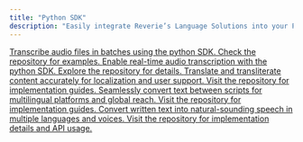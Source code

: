 ```yaml
---
title: "Python SDK"
description: "Easily integrate Reverie’s Language Solutions into your Python applications using our robust Python SDK. This guide shows you how to process audio files, extract transcription data, and embed multilingual capabilities using familiar Pythonic patterns—perfect for scripts, back-end services, or data pipelines."
---
```

<CardGroup cols={2}>
  <a
    href="https://github.com/reverieinc/python-sdk/tree/main/stt-batch"
    target="_blank"
    rel="noopener noreferrer"
  >
    <Card title="Speech-to-Text (Batch)" icon="file-audio">
      Transcribe audio files in batches using the python SDK. Check the
      repository for examples.
    </Card>
  </a>
  <a
    href="https://github.com/reverieinc/python-sdk/tree/main/stt-stream"
    target="_blank"
    rel="noopener noreferrer"
  >
    <Card title="Speech-to-Text (Stream)" icon="waveform">
      Enable real-time audio transcription with the python SDK. Explore the
      repository for details.
    </Card>
  </a>
  <a
    href="https://github.com/reverieinc/python-sdk/tree/main/translation"
    target="_blank"
    rel="noopener noreferrer"
  >
    <Card title="Translation" icon="language">
      Translate and transliterate content accurately for localization and user
      support. Visit the repository for implementation guides.
    </Card>
  </a>
  <a
    href="https://github.com/reverieinc/python-sdk/tree/main/transliteration"
    target="_blank"
    rel="noopener noreferrer"
  >
    <Card title="Transliteration" icon="keyboard">
      Seamlessly convert text between scripts for multilingual platforms and
      global reach. Visit the repository for implementation guides.
    </Card>
  </a>
  <a
    href="https://github.com/reverieinc/python-sdk/tree/main/tts"
    target="_blank"
    rel="noopener noreferrer"
  >
    <Card title="Text-to-Speech" icon="play">
      Convert written text into natural-sounding speech in multiple languages
      and voices. Visit the repository for implementation details
      and API usage.
    </Card>
  </a>
</CardGroup>
